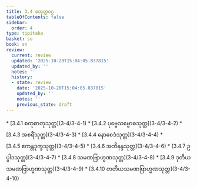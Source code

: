 ```yaml
---
title: 3.4 စတုတ္ထဝဂ္ဂ
tableOfContents: false
sidebar:
  order: 4
type: tipitaka
basket: su
book: sn
review:
  current: review
  updated: '2025-10-20T15:04:05.837815'
  updated_by: ''
  notes: ''
  history:
  - state: review
    date: '2025-10-20T15:04:05.837815'
    updated_by: ''
    notes: ''
    previous_state: draft
---
```



<DynamicBreadcrumb />


<ReviewStatus review={frontmatter.review} showDetails={true} />

<HypothesisAnnotation frontmatter={frontmatter} />



<TableOfContents book="sn" section="3.4">
* [3.4.1 စတုဓာတုသုတ္တ](3-4/3-4-1)
* [3.4.2 ပုဗ္ဗေသမ္ဗောဓသုတ္တ](3-4/3-4-2)
* [3.4.3 အစရိံသုတ္တ](3-4/3-4-3)
* [3.4.4 နောစေဒံသုတ္တ](3-4/3-4-4)
* [3.4.5 ဧကန္တဒုက္ခသုတ္တ](3-4/3-4-5)
* [3.4.6 အဘိနန္ဒသုတ္တ](3-4/3-4-6)
* [3.4.7 ဥပ္ပါဒသုတ္တ](3-4/3-4-7)
* [3.4.8 သမဏဗြာဟ္မဏသုတ္တ](3-4/3-4-8)
* [3.4.9 ဒုတိယသမဏဗြာဟ္မဏသုတ္တ](3-4/3-4-9)
* [3.4.10 တတိယသမဏဗြာဟ္မဏသုတ္တ](3-4/3-4-10)
</TableOfContents>